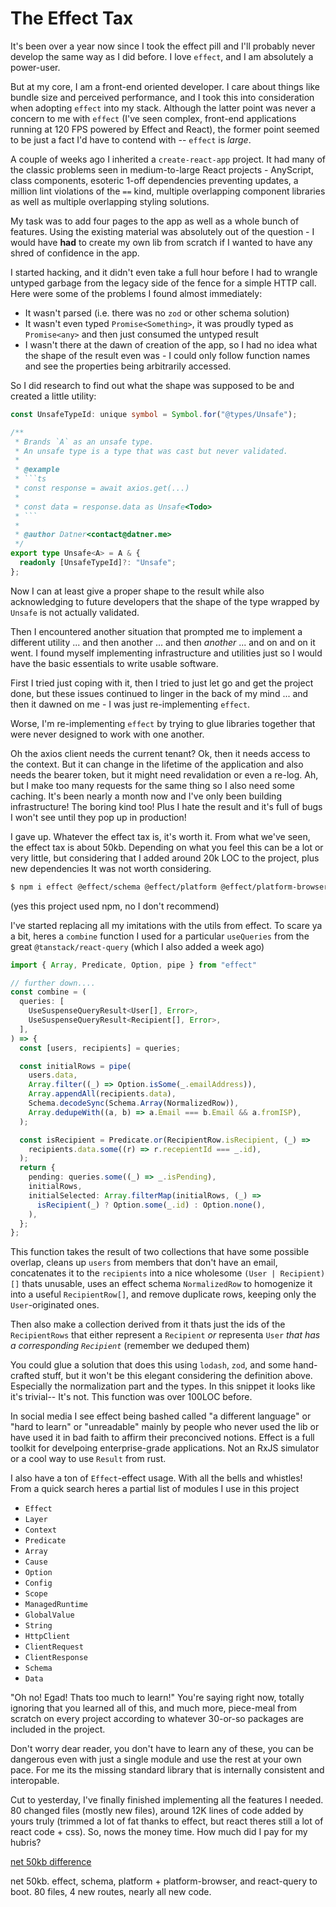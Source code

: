 # The Effect Tax

It's been over a year now since I took the effect pill and I'll probably never develop the same way as I did before. I love `effect`, and I am absolutely a power-user.

But at my core, I am a front-end oriented developer. I care about things like bundle size and perceived performance, and I took this into consideration when adopting `effect` into my stack. Although the latter point was never a concern to me with `effect` (I've seen complex, front-end applications running at 120 FPS powered by Effect and React), the former point seemed to be just a fact I'd have to contend with -- `effect` is *large*.

A couple of weeks ago I inherited a `create-react-app` project. It had many of the classic problems seen in medium-to-large React projects - AnyScript, class components, esoteric 1-off dependencies preventing updates, a million lint violations of the `==` kind, multiple overlapping component libraries as well as multiple overlapping styling solutions.

My task was to add four pages to the app as well as a whole bunch of features. Using the existing material was absolutely out of the question - I would have **had** to create my own lib from scratch if I wanted to have any shred of confidence in the app.

I started hacking, and it didn't even take a full hour before I had to wrangle untyped garbage from the legacy side of the fence for a simple HTTP call. Here were some of the problems I found almost immediately: 
- It wasn't parsed (i.e. there was no `zod` or other schema solution)
- It wasn't even typed `Promise<Something>`, it was proudly typed as `Promise<any>` and then just consumed the untyped result
- I wasn't there at the dawn of creation of the app, so I had no idea what the shape of the result even was - I could only follow function names and see the properties being arbitrarily accessed.

So I did research to find out what the shape was supposed to be and created a little utility:

```ts
const UnsafeTypeId: unique symbol = Symbol.for("@types/Unsafe");

/**
 * Brands `A` as an unsafe type.
 * An unsafe type is a type that was cast but never validated.
 *
 * @example
 * ```ts
 * const response = await axios.get(...)
 *
 * const data = response.data as Unsafe<Todo>
 * ```
 *
 * @author Datner<contact@datner.me>
 */
export type Unsafe<A> = A & {
  readonly [UnsafeTypeId]?: "Unsafe";
};
```

Now I can at least give a proper shape to the result while also acknowledging to future developers that the shape of the type wrapped by `Unsafe` is not actually validated. 

Then I encountered another situation that prompted me to implement a different utility ... and then another ... and then *another* ... and on and on it went. I found myself implementing infrastructure and utilities just so I would have the basic essentials to write usable software.

First I tried just coping with it, then I tried to just let go and get the project done, but these issues continued to linger in the back of my mind ... and then it dawned on me - I was just re-implementing `effect`.

Worse, I'm re-implementing `effect` by trying to glue libraries together that were never designed to work with one another. 

Oh the axios client needs the current tenant? Ok, then it needs access to the context. But it can change in the lifetime of the application and also needs the bearer token, but it might need revalidation or even a re-log. Ah, but I make too many requests for the same thing so I also need some caching. It's been nearly a month now and I've only been building infrastructure! The boring kind too! Plus I hate the result and it's full of bugs I won't see until they pop up in production!

I gave up. Whatever the effect tax is, it's worth it.
From what we've seen, the effect tax is about 50kb. Depending on what you feel this can be
a lot or very little, but considering that I added around 20k LOC to the project, plus new dependencies
It was not worth considering.

```sh
$ npm i effect @effect/schema @effect/platform @effect/platform-browser
```

(yes this project used npm, no I don't recommend)

I've started replacing all my imitations with the utils from effect.
To scare ya a bit, heres a `combine` function I used for a particular `useQueries`
from the great `@tanstack/react-query` (which I also added a week ago)

```ts
import { Array, Predicate, Option, pipe } from "effect"

// further down....
const combine = (
  queries: [
    UseSuspenseQueryResult<User[], Error>,
    UseSuspenseQueryResult<Recipient[], Error>,
  ],
) => {
  const [users, recipients] = queries;

  const initialRows = pipe(
    users.data,
    Array.filter((_) => Option.isSome(_.emailAddress)),
    Array.appendAll(recipients.data),
    Schema.decodeSync(Schema.Array(NormalizedRow)),
    Array.dedupeWith((a, b) => a.Email === b.Email && a.fromISP),
  );

  const isRecipient = Predicate.or(RecipientRow.isRecipient, (_) =>
    recipients.data.some((r) => r.recepientId === _.id),
  );
  return {
    pending: queries.some((_) => _.isPending),
    initialRows,
    initialSelected: Array.filterMap(initialRows, (_) =>
      isRecipient(_) ? Option.some(_.id) : Option.none(),
    ),
  };
};
```

This function takes the result of two collections that have some possible overlap,
cleans up `users` from members that don't have an email,
concatenates it to the `recipients` into a nice wholesome `(User | Recipient)[]` thats unusable,
uses an effect schema `NormalizedRow` to homogenize it into a useful `RecipientRow[]`, and remove duplicate
rows, keeping only the `User`-originated ones.

Then also make a collection derived from it thats just the ids of the `RecipientRows` that either represent
a `Recipient` *or* representa `User` *that has a corresponding `Recipient`* (remember we deduped them)

You could glue a solution that does this using `lodash`, `zod`, and some hand-crafted stuff, but it won't
be this elegant considering the definition above. Especially the normalization part and the types.
In this snippet it looks like it's trivial-- It's not. This function was over 100LOC before.

In social media I see effect being bashed called "a different language" or "hard to learn" or "unreadable"
mainly by people who never used the lib or have used it in bad faith to affirm their preconcived notions.
Effect is a full toolkit for develpoing enterprise-grade applications. Not an RxJS simulator or a cool way
to use `Result` from rust.

I also have a ton of `Effect`-effect usage.
With all the bells and whistles! From a quick search heres a partial list of modules I use in this project

- `Effect`
- `Layer`
- `Context`
- `Predicate`
- `Array`
- `Cause`
- `Option`
- `Config`
- `Scope`
- `ManagedRuntime`
- `GlobalValue`
- `String`
- `HttpClient`
- `ClientRequest`
- `ClientResponse`
- `Schema`
- `Data`

"Oh no! Egad! Thats too much to learn!" You're saying right now, totally ignoring that you learned
all of this, and much more, piece-meal from scratch on every project according to whatever 30-or-so packages
are included in the project.

Don't worry dear reader, you don't have to learn any of these, you can be dangerous
even with just a single module and use the rest at your own pace. For me its the missing standard library
that is internally consistent and interopable.

Cut to yesterday, I've finally finished implementing all the features I needed.
80 changed files (mostly new files), around 12K lines of code added by yours truly
(trimmed a lot of fat thanks to effect, but react theres still a lot of react code + css).
So, nows the money time. How much did I pay for my hubris?

[net 50kb difference](/public/images/datner-bundle-50kb.png)

net 50kb.
effect, schema, platform + platform-browser, and react-query to boot.
80 files, 4 new routes, nearly all new code.

